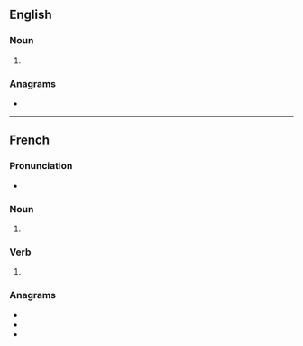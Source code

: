 {{also|tonnés}}
==English==

===Noun===
{{head|en|noun form}}

# {{plural of|en|tonne}}

===Anagrams===
* {{anagrams|en|a=ennost|Neston|non est|nonets|senton|sonnet|stonen|tennos|tenons|tenson}}

----

==French==

===Pronunciation===
* {{audio|fr|LL-Q150 (fra)-WikiLucas00-tonnes.wav|Audio}}

===Noun===
{{head|fr|noun form}}

# {{plural of|fr|tonne}}

===Verb===
{{head|fr|verb form}}

# {{inflection of|fr|tonner||2|s|pres|ind//sub}}

===Anagrams===
* {{l|fr|entons}}
* {{l|fr|sonnet}}
* {{l|fr|tenons}}
